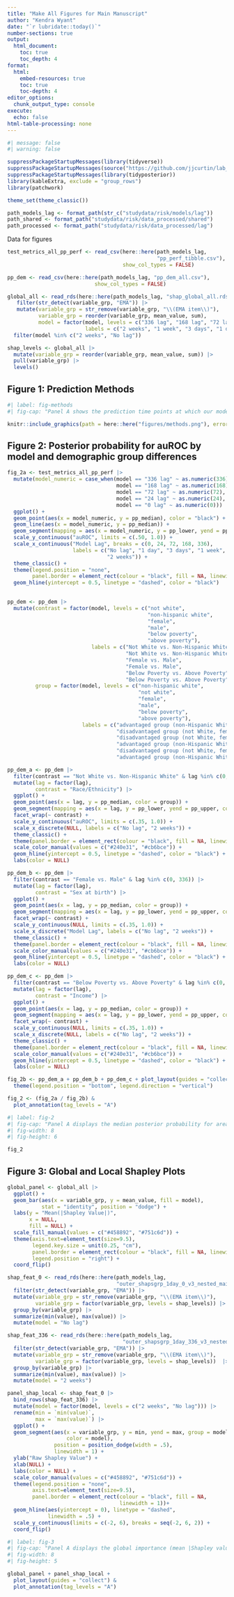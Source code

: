 ```yaml
---
title: "Make All Figures for Main Manuscript"
author: "Kendra Wyant"
date: "`r lubridate::today()`"
number-sections: true
output: 
  html_document:
    toc: true 
    toc_depth: 4
format:
  html:
    embed-resources: true
    toc: true
    toc-depth: 4
editor_options: 
  chunk_output_type: console
execute:
  echo: false
html-table-processing: none
---
```


```r
#| message: false
#| warning: false

suppressPackageStartupMessages(library(tidyverse))
suppressPackageStartupMessages(source("https://github.com/jjcurtin/lab_support/blob/main/format_path.R?raw=true"))
suppressPackageStartupMessages(library(tidyposterior))
library(kableExtra, exclude = "group_rows")
library(patchwork)

theme_set(theme_classic())

path_models_lag <- format_path(str_c("studydata/risk/models/lag"))
path_shared <- format_path("studydata/risk/data_processed/shared")
path_processed <- format_path("studydata/risk/data_processed/lag")
```

Data for figures
```r
test_metrics_all_pp_perf <- read_csv(here::here(path_models_lag,
                                                "pp_perf_tibble.csv"),
                                     show_col_types = FALSE)

pp_dem <- read_csv(here::here(path_models_lag, "pp_dem_all.csv"),
                            show_col_types = FALSE)

global_all <- read_rds(here::here(path_models_lag, "shap_global_all.rds")) |> 
   filter(str_detect(variable_grp, "EMA")) |> 
   mutate(variable_grp = str_remove(variable_grp, "\\(EMA item\\)"),
          variable_grp = reorder(variable_grp, mean_value, sum),
          model = factor(model, levels = c("336 lag", "168 lag", "72 lag", "24 lag", "0 lag"),
                         labels = c("2 weeks", "1 week", "3 days", "1 day", "No lag" ))) |> 
  filter(model %in% c("2 weeks", "No lag"))

shap_levels <- global_all |>
  mutate(variable_grp = reorder(variable_grp, mean_value, sum)) |>
  pull(variable_grp) |>
  levels()
```


## Figure 1: Prediction Methods
```r
#| label: fig-methods
#| fig-cap: "Panel A shows the prediction time points at which our model calculated a predicted probability of a lapse. All available data up until, but not including, the prediction timepoint was used to generate these predictions. Features were created for varying feature scoring epochs before the prediction timepoint (i.e., 12, 24, 48, 72, and 168 hours). Prediction timepoints were updated hourly. Panel B shows how the prediction window (i.e., window in which a lapse might occur) rolls forward hour-by-hour with the prediction timepoint. The prediction window width for all models was 24 hours. Additionally, there were five possible lag times between the prediction time point and start of the prediction window. A prediction window either started immediately after the prediction time point (no lag) or was lagged by 1 day, 3 days, 1 week, or 2 weeks."

knitr::include_graphics(path = here::here("figures/methods.png"), error = FALSE)
```



## Figure 2: Posterior probability for auROC by model and demographic group differences
```r

fig_2a <- test_metrics_all_pp_perf |>
  mutate(model_numeric = case_when(model == "336 lag" ~ as.numeric(336),
                                   model == "168 lag" ~ as.numeric(168),
                                   model == "72 lag" ~ as.numeric(72),
                                   model == "24 lag" ~ as.numeric(24),
                                   model == "0 lag" ~ as.numeric(0))) |> 
  ggplot() + 
  geom_point(aes(x = model_numeric, y = pp_median), color = "black") +
  geom_line(aes(x = model_numeric, y = pp_median)) +
  geom_segment(mapping = aes(x = model_numeric, y = pp_lower, yend = pp_upper)) +
  scale_y_continuous("auROC", limits = c(.50, 1.0)) +
  scale_x_continuous("Model Lag", breaks = c(0, 24, 72, 168, 336), 
                     labels = c("No lag", "1 day", "3 days", "1 week",
                                "2 weeks")) +
  theme_classic() +
  theme(legend.position = "none",
        panel.border = element_rect(colour = "black", fill = NA, linewidth = 1)) +
  geom_hline(yintercept = 0.5, linetype = "dashed", color = "black")
  
```

```r
pp_dem <- pp_dem |>
  mutate(contrast = factor(model, levels = c("not white", 
                                             "non-hispanic white",
                                             "female",
                                             "male",
                                             "below poverty",
                                             "above poverty"),
                           labels = c("Not White vs. Non-Hispanic White",
                                      "Not White vs. Non-Hispanic White",
                                      "Female vs. Male",
                                      "Female vs. Male",
                                      "Below Poverty vs. Above Poverty",
                                      "Below Poverty vs. Above Poverty")),
         group = factor(model, levels = c("non-hispanic white",
                                          "not white", 
                                          "female",
                                          "male",
                                          "below poverty",
                                          "above poverty"),
                        labels = c("advantaged group (non-Hispanic White, male, above poverty)", 
                                   "disadvantaged group (not White, female, below poverty)",
                                   "disadvantaged group (not White, female, below poverty)",
                                   "advantaged group (non-Hispanic White, male, above poverty)",
                                   "disadvantaged group (not White, female, below poverty)",
                                   "advantaged group (non-Hispanic White, male, above poverty)"))) 

pp_dem_a <- pp_dem |> 
  filter(contrast == "Not White vs. Non-Hispanic White" & lag %in% c(0, 336)) |> 
  mutate(lag = factor(lag),
         contrast = "Race/Ethnicity") |> 
  ggplot() + 
  geom_point(aes(x = lag, y = pp_median, color = group)) +
  geom_segment(mapping = aes(x = lag, y = pp_lower, yend = pp_upper, color = group)) +
  facet_wrap(~ contrast) +
  scale_y_continuous("auROC", limits = c(.35, 1.0)) +
  scale_x_discrete(NULL, labels = c("No lag", "2 weeks")) +
  theme_classic() +
  theme(panel.border = element_rect(colour = "black", fill = NA, linewidth = 1)) +
  scale_color_manual(values = c("#240e31", "#cb6bce")) +
  geom_hline(yintercept = 0.5, linetype = "dashed", color = "black") +
  labs(color = NULL)

pp_dem_b <- pp_dem |> 
  filter(contrast == "Female vs. Male" & lag %in% c(0, 336)) |> 
  mutate(lag = factor(lag),
         contrast = "Sex at birth") |> 
  ggplot() + 
  geom_point(aes(x = lag, y = pp_median, color = group)) +
  geom_segment(mapping = aes(x = lag, y = pp_lower, yend = pp_upper, color = group)) +
  facet_wrap(~ contrast) +
  scale_y_continuous(NULL, limits = c(.35, 1.0)) +
  scale_x_discrete("Model Lag", labels = c("No lag", "2 weeks")) +
  theme_classic() +
  theme(panel.border = element_rect(colour = "black", fill = NA, linewidth = 1)) +
  scale_color_manual(values = c("#240e31", "#cb6bce")) +
  geom_hline(yintercept = 0.5, linetype = "dashed", color = "black") +
  labs(color = NULL)

pp_dem_c <- pp_dem |> 
  filter(contrast == "Below Poverty vs. Above Poverty" & lag %in% c(0, 336)) |> 
  mutate(lag = factor(lag),
         contrast = "Income") |> 
  ggplot() + 
  geom_point(aes(x = lag, y = pp_median, color = group)) +
  geom_segment(mapping = aes(x = lag, y = pp_lower, yend = pp_upper, color = group)) +
  facet_wrap(~ contrast) +
  scale_y_continuous(NULL, limits = c(.35, 1.0)) +
  scale_x_discrete(NULL, labels = c("No lag", "2 weeks")) +
  theme_classic() +
  theme(panel.border = element_rect(colour = "black", fill = NA, linewidth = 1)) +
  scale_color_manual(values = c("#240e31", "#cb6bce")) +
  geom_hline(yintercept = 0.5, linetype = "dashed", color = "black") +
  labs(color = NULL)

fig_2b <- pp_dem_a + pp_dem_b + pp_dem_c + plot_layout(guides = "collect") &
  theme(legend.position = "bottom", legend.direction = "vertical") 

fig_2 <- (fig_2a / fig_2b) &
  plot_annotation(tag_levels = "A")
```


```r
#| label: fig-2
#| fig-cap: "Panel A displays the median posterior probability for area under ROC curve (auROC) and 95% Bayesian CI for each lagged model (0, 1-day, 3-day, 1-week, and 2-week lag). Dashed line represents a random classifier with an auROC of .5. Panels B-D display the median auROC and Bayesian credible interval for the 0 and 2-week lag models by fairness contrast. The darker lines represent the advantaged groups (non-Hispanic White, male, above poverty) and the lighter lines represent the disadvantaged groups (not White, female, below poverty). Dashed lines represent a random classifier with an auROC of .5."
#| fig-width: 8
#| fig-height: 6

fig_2 
```


## Figure 3: Global and Local Shapley Plots

```r
global_panel <- global_all |>
  ggplot() +
  geom_bar(aes(x = variable_grp, y = mean_value, fill = model), 
           stat = "identity", position = "dodge") +
  labs(y = "Mean(|Shapley Value|)",
       x = NULL,
       fill = NULL) +
  scale_fill_manual(values = c("#458892", "#751c6d")) +
  theme(axis.text=element_text(size=9.5),
        legend.key.size = unit(0.25, "cm"),
        panel.border = element_rect(colour = "black", fill = NA, linewidth = 1),
        legend.position = "right") +
  coord_flip()
```

```r
shap_feat_0 <- read_rds(here::here(path_models_lag, 
                                   "outer_shapsgrp_1day_0_v3_nested_main.rds")) |> 
  filter(str_detect(variable_grp, "EMA")) |> 
  mutate(variable_grp = str_remove(variable_grp, "\\(EMA item\\)"),
         variable_grp = factor(variable_grp, levels = shap_levels)) |> 
  group_by(variable_grp) |> 
  summarize(min(value), max(value)) |> 
  mutate(model = "No lag")

shap_feat_336 <- read_rds(here::here(path_models_lag, 
                                     "outer_shapsgrp_1day_336_v3_nested_main.rds")) |> 
  filter(str_detect(variable_grp, "EMA")) |> 
  mutate(variable_grp = str_remove(variable_grp, "\\(EMA item\\)"),
         variable_grp = factor(variable_grp, levels = shap_levels))  |> 
  group_by(variable_grp) |> 
  summarize(min(value), max(value)) |> 
  mutate(model = "2 weeks")

panel_shap_local <- shap_feat_0 |>
  bind_rows(shap_feat_336) |> 
  mutate(model = factor(model, levels = c("2 weeks", "No lag"))) |> 
  rename(min = `min(value)`,
         max = `max(value)`) |> 
  ggplot() +
  geom_segment(aes(x = variable_grp, y = min, yend = max, group = model,
                   color = model),
               position = position_dodge(width = .5), 
               linewidth = 1) +
  ylab("Raw Shapley Value") +
  xlab(NULL) +
  labs(color = NULL) +
  scale_color_manual(values = c("#458892", "#751c6d")) +
  theme(legend.position = "none",
        axis.text=element_text(size=9.5),
        panel.border = element_rect(colour = "black", fill = NA, 
                                    linewidth = 1))+
  geom_hline(aes(yintercept = 0), linetype = "dashed",
             linewidth = .5) +
  scale_y_continuous(limits = c(-2, 6), breaks = seq(-2, 6, 2)) +
  coord_flip()
```


```r
#| label: fig-3
#| fig-cap: "Panel A displays the global importance (mean |Shapley value|) for feature categories for the no lag and 2-week lag models. Feature categories are ordered by their aggregate global importance. The importance of each feature category for each model is displayed separately by color. Panels B displays the variation in local feature importance for the no lag and 2-week lag models. Lines start at minimum Shapley value and end at maximum Shapley value."
#| fig-width: 8
#| fig-height: 5

global_panel + panel_shap_local + 
  plot_layout(guides = "collect") &
  plot_annotation(tag_levels = "A") 
```
